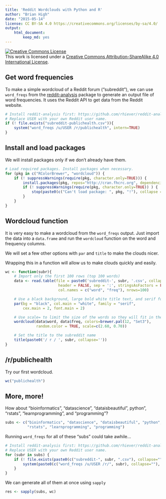 ```yaml
---
title: 'Reddit Wordclouds with Python and R'
author: "Brian High"
date: "2015-05-14"
license: CC BY-SA 4.0 https://creativecommons.org/licenses/by-sa/4.0/
output: 
    html_document:
        keep_md: yes
---
```


<a rel="license" href="http://creativecommons.org/licenses/by-sa/4.0/"><img alt="Creative Commons License" style="border-width:0" src="https://i.creativecommons.org/l/by-sa/4.0/88x31.png" /></a><br />This work is licensed under a <a rel="license" href="http://creativecommons.org/licenses/by-sa/4.0/">Creative Commons Attribution-ShareAlike 4.0 International License</a>.

## Get word frequencies

To make a simple wordcloud of a Reddit forum ("subreddit"), we can use 
`word_freqs` from the [reddit-analysis](https://github.com/rhiever/reddit-analysis) 
package to generate an output file of word frequencies. It uses the Reddit 
API to get data from the Reddit website.

```r
# Install reddit-analysis first: https://github.com/rhiever/reddit-analysis
# Replace USER with your own Reddit user name.
if (! file.exists("subreddit-publichealth.csv")){
    system("word_freqs /u/USER /r/publichealth", intern=TRUE)
}
```

## Install and load packages

We will install packages only if we don't already have them.

```r
# Load required packages. Install packages when necessary.
for (pkg in c("RColorBrewer", "wordcloud")) {
    if (! suppressWarnings(require(pkg, character.only=TRUE))) {
        install.packages(pkg, repos="http://cran.fhcrc.org", dependencies=TRUE)
        if (! suppressWarnings(require(pkg, character.only=TRUE)) ) {
            stop(paste0(c("Can't load package: ", pkg, "!"), collapse = ""))
        }
    }
}
```

## Wordcloud function

It is very easy to make a wordcloud from the `word_freqs` output. Just import 
the data into a `data.frame` and run the `wordcloud` function on the word and 
frequency columns.

We will set a few other options with `par` and `title` to make the clouds nicer.

Wrapping this in a function will allow us to make clouds quickly and easily.

```r
wc <- function(subr){
    # Import only the first 100 rows (top 100 words)
    data <- read.table(file = paste0('subreddit-', subr, '.csv', collapse=''), 
                        header = FALSE, sep = ':', stringsAsFactors = FALSE, 
                        col.names = c("word", "freq"), nrows=100)

    # Use a black background, large bold white title text, and serif font
    par(bg = "black", col.main = "white", family = "serif", 
        cex.main = 2, font.main = 2)

    # Use scale= to limit the size of the words so they will fit in the cloud
    wordcloud(data$word, data$freq, colors=brewer.pal(12, "Set3"), 
              random.color = TRUE, scale=c(2.60, 0.70))

    # Set the title to the subreddit name
    title(paste0('/ r / ', subr, collapse=''))
}
```

## /r/publichealth

Try our first wordcloud.

```r
wc("publichealth")
```

## More, more!

How about "bioinformatics", "datascience", "dataisbeautiful", python", "rstats", 
"learnprogramming", and "programming"?

```r
subs <- c("bioinformatics", "datascience", "dataisbeautiful", "python", 
          "rstats", "learnprogramming", "programming")
```

Running `word_freqs` for all of these "subs" could take awhile...

```r
# Install reddit-analysis first: https://github.com/rhiever/reddit-analysis
# Replace USER with your own Reddit user name.
for (subr in subs) {
    if (! file.exists(paste0(c("subreddit-", subr, ".csv"), collapse=""))) {
        system(paste0(c("word_freqs /u/USER /r/", subr), collapse=""), intern=TRUE)
    }    
}
```

We can generate all of them at once using `sapply`

```r
res <- sapply(subs, wc)
```
